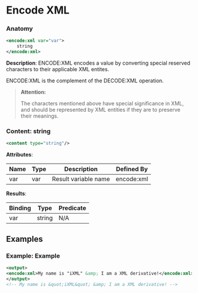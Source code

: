 # Encode XML

### Anatomy

```xml
<encode:xml var="var">
    string
</encode:xml>
```

 **Description**:
 ENCODE:XML encodes a value by converting special reserved characters to their applicable XML entites.

ENCODE:XML is the complement of the DECODE:XML operation.


> **Attention:**
>
> The characters mentioned above have special significance in XML, and should be represented by XML entities if they are to preserve their meanings.

### Content: string

```xml
<content type="string"/>
```

**Attributes**:

| Name | Type | Description | Defined By |
| ---- | ---- | ----------- | ---------- |
| var | var | Result variable name | encode:xml |


**Results**:

| Binding | Type | Predicate |
| ------- | ---- | --------- |
| var | string | N/A |


## Examples

### Example: Example

```xml
<output>
<encode:xml>My name is "iXML" &amp; I am a XML derivative!</encode:xml>
</output>
<!-- My name is &quot;iXML&quot; &amp; I am a XML derivative! -->
```

